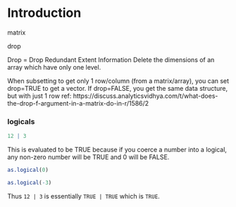 # Introduction


matrix

drop

Drop = Drop Redundant Extent Information
Delete the dimensions of an array which have only one level.

When subsetting to get only 1 row/column (from a matrix/array), you can set drop=TRUE to get a vector.
If drop=FALSE, you get the same data structure, but with just 1 row
ref: https://discuss.analyticsvidhya.com/t/what-does-the-drop-f-argument-in-a-matrix-do-in-r/1586/2

### logicals

```r
12 | 3
```

This is evaluated to be TRUE because if you coerce a number into a logical, any non-zero number will be TRUE and 0 will be FALSE.

```r
as.logical(0)
```

```r
as.logical(-3)
```

Thus `12 | 3` is essentially `TRUE | TRUE` which is `TRUE`.



